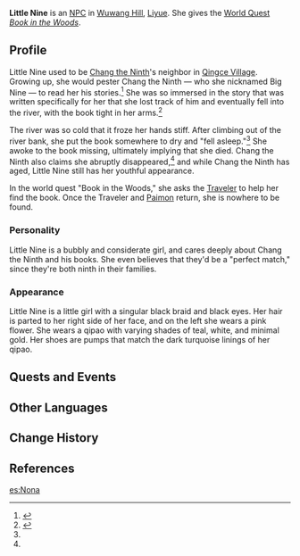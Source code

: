 {{Meta
<!-- REMOVE THIS TEMPLATE AFTER ADDING MISSING INFO -->
|missing_NPC_context  = yes
}}
{{Character Infobox
|type             = NPC
|deceased         = Past
|image            = NPC Little Nine.png
|region           = Liyue
}}
'''Little Nine''' is an [[NPC]] in [[Wuwang Hill]], [[Liyue]]. She gives the [[World Quest]] ''[[Book in the Woods]]''.

==Profile==
Little Nine used to be [[Chang the Ninth]]'s neighbor in [[Qingce Village]]. Growing up, she would pester Chang the Ninth &mdash; who she nicknamed Big Nine &mdash; to read her his stories.<ref name="FOTS">{{Ref/Quest|For Old Time's Sake}}</ref>  She was so immersed in the story that was written specifically for her that she lost track of him and eventually fell into the river, with the book tight in her arms.<ref name="BitW">{{Ref/Quest|Book in the Woods}}</ref>

The river was so cold that it froze her hands stiff. After climbing out of the river bank, she put the book somewhere to dry and "fell asleep."<ref name="BitW" /> She awoke to the book missing, ultimately implying that she died. Chang the Ninth also claims she abruptly disappeared,<ref name="FOTS" /> and while Chang the Ninth has aged, Little Nine still has her youthful appearance.

In the world quest "Book in the Woods," she asks the [[Traveler]] to help her find the book. Once the Traveler and [[Paimon]] return, she is nowhere to be found.

===Personality===
Little Nine is a bubbly and considerate girl, and cares deeply about Chang the Ninth and his books. She even believes that they'd be a "perfect match," since they're both ninth in their families.

===Appearance===
Little Nine is a little girl with a singular black braid and black eyes. Her hair is parted to her right side of her face, and on the left she wears a pink flower. She wears a qipao with varying shades of teal, white, and minimal gold. Her shoes are pumps that match the dark turquoise linings of her qipao.

==Quests and Events==
{{Quests and Events}}

==Other Languages==
{{Other Languages
|default_hidden = 1
|en      = Little Nine
|zhs     = 小九九
|zhs_rm  = Xiǎo Jiǔjiǔ
|zht     = 小九九
|zht_rm  = Xiǎo Jiǔjiǔ
|ja      = 九
|ja_rm   = Kyuu
|ko      = 구구
|ko_rm   = Gugu
|es      = Nona
|fr      = Petite Neuf
|ru      = Девяточка
|th      = น้องเก้า
|th_rm   = Nong Kao
|vi      = Bé Cửu
|de      = Kleine Neun
|id      = Little Nine
|pt      = Pequena Nove
|tr      = Küçük Dokuz
|it      = Piccola Nove
}}

==Change History==
{{Change History|1.0}}

==References==
{{Reflist}}

[[es:Nona]]